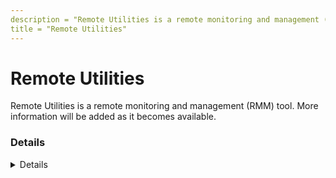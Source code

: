 ---
description = "Remote Utilities is a remote monitoring and management (RMM) tool. More information will be added as it becomes available."
title = "Remote Utilities"
---



# Remote Utilities

Remote Utilities is a remote monitoring and management (RMM) tool. More information will be added as it becomes available.

### Details
<Details author={""}
         category={""}
         created={""}
         website={""}
         lastModified={"2024-02-09"}
         privileges={""}
         free={ false }
         verification={ false }
/>

#### Installation Paths
<Card code={ ["rutview.exe", "rutserv.exe"] }/>





### Forensic Artifacts




#### Network Artifacts
<EuiSpacer size="xl"/>
<NetworkArtifactsTable data={ [{"Description": "Known remote domains", "Domains": ["*.internetid.ru"], "Ports": []}] }/>




### Detections
- Detects potential network activity of Remote Utilities RMM tool
  - [Sigma Rule](https://github.com/magicsword-io/LOLRMM/blob/main/detections/sigma/remote_utilities_network_sigma.yml)
- Detects potential processes activity of Remote Utilities RMM tool
  - [Sigma Rule](https://github.com/magicsword-io/LOLRMM/blob/main/detections/sigma/remote_utilities_processes_sigma.yml)

### References
- [https://www.remoteutilities.com/download/](https://www.remoteutilities.com/download/)

